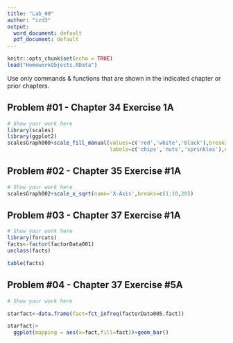 ```yaml
---
title: "Lab_09"
author: "izd3"
output:
  word_document: default
  pdf_document: default
---
```




```r
knitr::opts_chunk$set(echo = TRUE)
load("HomeworkObjects.RData")
```

Use only commands \& functions that are shown in the indicated chapter or prior chapters.

\newpage

## Problem #01 - Chapter 34 Exercise 1A
```r
# Show your work here
library(scales)
library(ggplot2)
scalesGraph000+scale_fill_manual(values=c('red','white','black'),breaks = c('n','c','s'),
                                 labels=c('chips','nuts','sprinkles'),name='toppings')

```

\newpage

## Problem #02 - Chapter 35 Exercise #1A 

```r
# Show your work here
scalesGraph002+scale_x_sqrt(name='X-Axis',breaks=c(1:10,20))


```

\newpage

## Problem #03 - Chapter 37 Exercise #1A 

```r
# Show your work here
library(forcats)
facts<-factor(factorData001)
unclass(facts)

table(facts)


```


\newpage

## Problem #04 - Chapter 37 Exercise #5A

```r
# Show your work here

starfact<-data.frame(fact=fct_infreq(factorData005.fact))

starfact|>
  ggplot(mapping = aes(x=fact,fill=fact))+geom_bar()

```